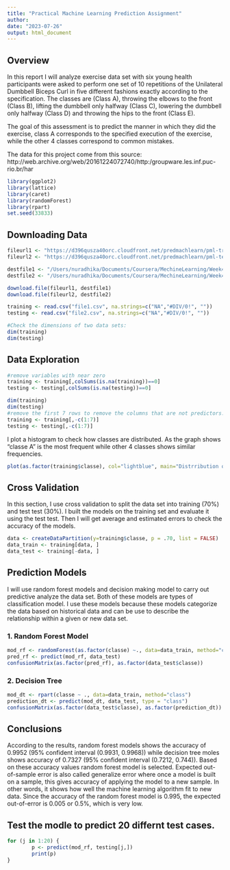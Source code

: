 ```yaml
---
title: "Practical Machine Learning Prediction Assignment"
author: 
date: "2023-07-26"
output: html_document
---
```


## Overview 
In this report I will analyze exercise data set with six young health participants were asked to perform one set of 10 repetitions of the Unilateral Dumbbell Biceps Curl in five different fashions exactly according to the specification. The classes are  (Class A), throwing the elbows to the front (Class B), lifting the dumbbell only halfway (Class C), lowering the dumbbell only halfway (Class D) and throwing the hips to the front (Class E). 

The goal of this assessment is to predict the manner in which they did the exercise, class A corresponds to the specified execution of the exercise, while the other 4 classes correspond to common mistakes. 

The data for this project come from this source: 
http://web.archive.org/web/20161224072740/http:/groupware.les.inf.puc-rio.br/har


```r
library(ggplot2)
library(lattice)
library(caret)
library(randomForest)
library(rpart)
set.seed(33833)

```

## Downloading Data 

```r
fileurl1 <- "https://d396qusza40orc.cloudfront.net/predmachlearn/pml-training.csv"
fileurl2 <- "https://d396qusza40orc.cloudfront.net/predmachlearn/pml-testing.csv"

destfile1 <- "/Users/nuradhika/Documents/Coursera/MechineLearning/Week4/project/file1.csv"
destfile2 <- "/Users/nuradhika/Documents/Coursera/MechineLearning/Week4/project/file2.csv"

download.file(fileurl1, destfile1)
download.file(fileurl2, destfile2)

training <- read.csv("file1.csv", na.strings=c("NA","#DIV/0!", ""))
testing <- read.csv("file2.csv", na.strings=c("NA","#DIV/0!", ""))

#Check the dimensions of two data sets:
dim(training)
dim(testing)
```

## Data Exploration

```r
#remove variables with near zero 
training <- training[,colSums(is.na(training))==0]
testing <- testing[,colSums(is.na(testing))==0]

dim(training)
dim(testing)
#remove the first 7 rows to remove the columns that are not predictors. 
training <- training[,-c(1:7)]
testing <- testing[,-c(1:7)]
```
I plot a histogram to check how classes are distributed. As the graph shows "classe A" is the most frequent while other 4 classes shows similar frequencies.  
```r
plot(as.factor(training$classe), col="lightblue", main="Distrribution of classe", xlab="Classe", ylab="Frequency")
```

## Cross Validation 
In this section, I use cross validation to split the data set into training (70%) and test test (30%). I built the models on the training set and evaluate it using the test test. Then I will get average and estimated errors to check the accuracy of the models.
```r
data <- createDataPartition(y=training$classe, p = .70, list = FALSE)
data_train <- training[data, ]
data_test <- training[-data, ]
```

## Prediction Models
I will use random forest models and decision making model to carry out predictive analyze the data set. Both of these models are types of classification model. I use these models because these models categorize the data based on historical data and can be use to describe the relationship within a given or new data set.   

### 1. Random Forest Model 
```r
mod_rf <- randomForest(as.factor(classe) ~., data=data_train, method="class")
pred_rf <- predict(mod_rf, data_test)
confusionMatrix(as.factor(pred_rf), as.factor(data_test$classe))
```


### 2. Decision Tree
```r
mod_dt <- rpart(classe ~ ., data=data_train, method="class")
prediction_dt <- predict(mod_dt, data_test, type = "class")
confusionMatrix(as.factor(data_test$classe), as.factor(prediction_dt))
```

## Conclusions 
According to the results, random forest models shows the accuracy of 0.9952 (95% confident interval (0.9931, 0.9968)) while decision tree moles shows accuracy of 0.7327 (95% confident interval (0.7212, 0.744)). Based on these accuracy values random forest model is selected. 
Expected out-of-sample error is also called generalize error where once a model is built on a sample, this gives accuracy of applying the model to a new sample. In other words, it shows how well the machine learning algorithm fit to new data. Since the accuracy of the random forest model is 0.995, the expected out-of-error is 0.005 or 0.5%, which is very low. 

## Test the modle to predict 20 differnt test cases.
```r
for (j in 1:20) {
        p <- predict(mod_rf, testing[j,])
        print(p)
}
```



